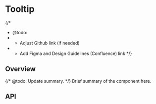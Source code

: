 
<Meta of={TooltipStories} />

# Tooltip

{/*
  * @todo:
  * - Adjust Github link (if needed)
  * - Add Figma and Design Guidelines (Confluence) link
  */}
<ResourceLinks
  sourceCode="https://github.com/cultureamp/kaizen-design-system/tree/main/packages/components/src/Tooltip"
  figma=""
  designGuidelines=""
  className="!mb-8"
/>

<KAIOInstallation exportNames="Tooltip" />

## Overview

{/* @todo: Update summary. */}
Brief summary of the component here.

<Canvas of={TooltipStories.Playground} />
<Controls of={TooltipStories.Playground} />

## API
